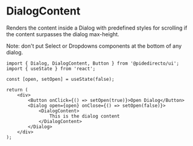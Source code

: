 

<Meta of={DialogContentStories} />

# DialogContent
Renders the content inside a Dialog with predefined styles for scrolling if the content surpasses the dialog max-height.

Note: don't put Select or Dropdowns components at the bottom of any dialog.

<Canvas of={DialogContentStories.Primary} sourceState='none' />

```tsx
import { Dialog, DialogContent, Button } from '@pidedirecto/ui';
import { useState } from 'react';

const [open, setOpen] = useState(false);

return (
    <div>
        <Button onClick={() => setOpen(true)}>Open Dialog</Button>
        <Dialog open={open} onClose={() => setOpen(false)}>
            <DialogContent>
                This is the dialog content
            </DialogContent>
        </Dialog>
    </div>
);
